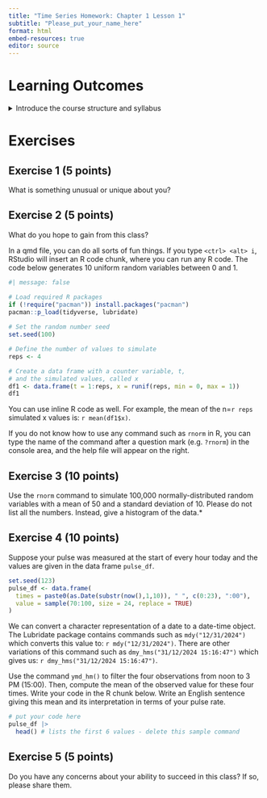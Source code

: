 ```yaml
---
title: "Time Series Homework: Chapter 1 Lesson 1"
subtitle: "Please_put_your_name_here"
format: html
embed-resources: true
editor: source
---
```


<!-- Note: You can change the "format" line above from pdf to html while working on drafts of the exercises. Please submit a pdf of your final results to Canvas -->

<!-- Note: You can change the "editor" line above from source to visual, if you prefer a more visual editor versus raw code -->

# Learning Outcomes

<details>

<summary>Introduce the course structure and syllabus</summary>

```         
-   Get to know each other
-   Describe key concepts in time series analysis
-   Explore an example time series interactively
```

</details>

# Exercises

## Exercise 1 (5 points)

What is something unusual or unique about you?

::: {.callout-note icon="false" title="Answer"}
<!-- Delete this and put your answer here. The three colons mark the end of your answer. -->
:::

## Exercise 2 (5 points)

What do you hope to gain from this class?

::: {.callout-note icon="false" title="Answer"}
<!-- Delete this and put your answer here. The three colons mark the end of your answer. -->
:::

<!-- The following tip can help you complete Exercise 3 -->

::: {.callout-tip title="Tip for Exercise 3"}
In a qmd file, you can do all sorts of fun things. If you type `<ctrl> <alt> i`, RStudio will insert an R code chunk, where you can run any R code. The code below generates 10 uniform random variables between 0 and 1.

```r
#| message: false

# Load required R packages
if (!require("pacman")) install.packages("pacman")
pacman::p_load(tidyverse, lubridate)
               
# Set the random number seed
set.seed(100)

# Define the number of values to simulate
reps <- 4

# Create a data frame with a counter variable, t, 
# and the simulated values, called x
df1 <- data.frame(t = 1:reps, x = runif(reps, min = 0, max = 1))
df1
```

You can use inline R code as well. For example, the mean of the n=`r reps` simulated x values is: `r mean(df1$x)`.

If you do not know how to use any command such as `rnorm` in R, you can type the name of the command after a question mark (e.g. `?rnorm`) in the console area, and the help file will appear on the right.
:::

## Exercise 3 (10 points)

Use the `rnorm` command to simulate 100,000 normally-distributed random variables with a mean of 50 and a standard deviation of 10. Please do not list all the numbers. Instead, give a histogram of the data.\*

::: {.callout-note icon="false" title="Answer"}
<!-- Delete this and put your answer here. The three colons mark the end of your answer. -->
:::

## Exercise 4 (10 points)

Suppose your pulse was measured at the start of every hour today and the values are given in the data frame `pulse_df`.

```r
set.seed(123)
pulse_df <- data.frame(
  times = paste0(as.Date(substr(now(),1,10)), " ", c(0:23), ":00"),
  value = sample(70:100, size = 24, replace = TRUE)
)
```

We can convert a character representation of a date to a date-time object. The Lubridate package contains commands such as `mdy("12/31/2024")` which converts this value to: `r mdy("12/31/2024")`. There are other variations of this command such as `dmy_hms("31/12/2024 15:16:47")` which gives us: `r dmy_hms("31/12/2024 15:16:47")`.

Use the command `ymd_hm()` to filter the four observations from noon to 3 PM (15:00). Then, compute the mean of the observed value for these four times. Write your code in the R chunk below. Write an English sentence giving this mean and its interpretation in terms of your pulse rate.

::: {.callout-note icon="false" title="Answer"}
```r
# put your code here
pulse_df |>
  head() # lists the first 6 values - delete this sample command
```

<!-- Write an English sentence interpreting the mean, which includes an inline R chunk that gives its value. -->
:::

## Exercise 5 (5 points)

Do you have any concerns about your ability to succeed in this class? If so, please share them.

::: {.callout-note icon="false" title="Answer"}
<!-- Delete this and put your answer here. The three colons mark the end of your answer. -->
:::
